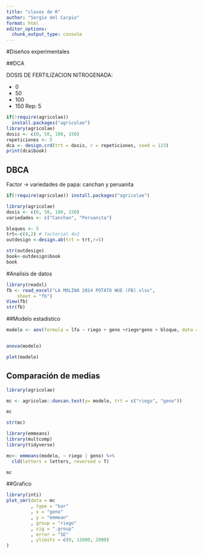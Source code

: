 ```yaml
---
title: "clases de R"
author: "Sergio del Carpio"
format: html
editor_options: 
  chunk_output_type: console
---
```


#Diseños experimentales

##DCA

DOSIS DE FERTILIZACION NITROGENADA:

- 0
- 50
- 100
- 150
Rep: 5

```r

if(!require(agricolae))
  install.packages("agricolae")
library(agricolae)
dosis <- c(0, 50, 100, 150)
repeticiones <- 5
dca <- design.crd(trt = dosis, r = repeticiones, seed = 123)
print(dca$book)
```




## DBCA

Factor -> variedades de papa: canchan y peruanita

```r
if(!require(agricolae)) install.packages("agricolae")

library(agricolae)
dosis <- c(0, 50, 100, 150)
variedades <- c("Canchan", "Peruanita")

bloques <- 5
trt<-c(4,2) # factorial 4x2
outdesign <-design.ab(trt = trt,r=5)

str(outdesign)
book<-outdesign$book
book
```


#Analisis de datos


```r

library(readxl)
fb <- read_excel("LA MOLINA 2014 POTATO WUE (FB).xlsx", 
    sheet = "fb")
View(fb)
str(fb)

```

##Modelo estadistico

```r
modelo <- aov(formula = lfa ~ riego + geno +riego*geno + bloque, data =fb)


anova(modelo)

plot(modelo)

```


## Comparación de medias

```r
library(agricolae)

mc <- agricolae::duncan.test(y= modelo, trt = c("riego", "geno"))

mc

str(mc)


```

```r
library(emmeans)
library(multcomp)
library(tidyverse)

mc<- emmeans(modelo, ~ riego | geno) %>% 
  cld(letters = letters, reversed = T)

mc
```


##Grafico


```r
library(inti)
plot_smr(data = mc
         , type = "bar"
         , x = "geno"
         , y = "emmean"
         , group = "riego"
         , sig = ".group"
         , error = "SE"
         , ylimits = c(0, 12000, 2000)
)
```


